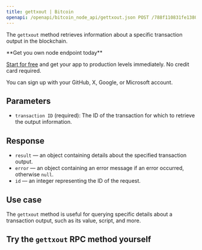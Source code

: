 ---
title: gettxout | Bitcoin
openapi: /openapi/bitcoin_node_api/gettxout.json POST /788f110831fe13808302bd79796d55e8
---

The `gettxout` method retrieves information about a specific transaction output in the blockchain.

<Check>
**Get you own node endpoint today**

[Start for free](https://console.chainstack.com/) and get your app to production levels immediately. No credit card required.

You can sign up with your GitHub, X, Google, or Microsoft account.
</Check>


## Parameters

* `transaction ID` (required): The ID of the transaction for which to retrieve the output information.

## Response

* `result` — an object containing details about the specified transaction output.
* `error` — an object containing an error message if an error occurred, otherwise `null`.
* `id` — an integer representing the ID of the request.

## Use case

The `gettxout` method is useful for querying specific details about a transaction output, such as its value, script, and more.

## Try the `gettxout` RPC method yourself